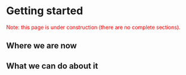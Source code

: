 # Getting started

<span style=color:red>Note: this page is under construction (there are no complete sections).</span>

## Where we are now

## What we can do about it
